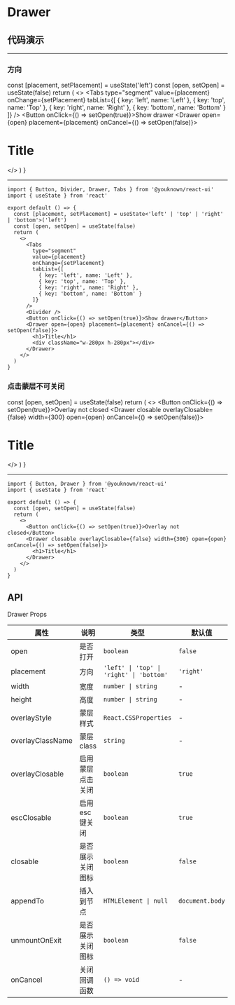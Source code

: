 # Drawer

## 代码演示


---

### 方向

  const [placement, setPlacement] = useState('left')
  const [open, setOpen] = useState(false)
  return (
    <>
      <Tabs
        type="segment"
        value={placement}
        onChange={setPlacement}
        tabList={[
          { key: 'left', name: 'Left' },
          { key: 'top', name: 'Top' },
          { key: 'right', name: 'Right' },
          { key: 'bottom', name: 'Bottom' }
        ]}
      />
      <Divider />
      <Button onClick={() => setOpen(true)}>Show drawer</Button>
      <Drawer open={open} placement={placement} onCancel={() => setOpen(false)}>
        <h1>Title</h1>
        <div className="w-280px h-280px"></div>
      </Drawer>
    </>
  )
}

<DrawerDirection />

---

```tsx
import { Button, Divider, Drawer, Tabs } from '@youknown/react-ui'
import { useState } from 'react'

export default () => {
  const [placement, setPlacement] = useState<'left' | 'top' | 'right' | 'bottom'>('left')
  const [open, setOpen] = useState(false)
  return (
    <>
      <Tabs
        type="segment"
        value={placement}
        onChange={setPlacement}
        tabList={[
          { key: 'left', name: 'Left' },
          { key: 'top', name: 'Top' },
          { key: 'right', name: 'Right' },
          { key: 'bottom', name: 'Bottom' }
        ]}
      />
      <Divider />
      <Button onClick={() => setOpen(true)}>Show drawer</Button>
      <Drawer open={open} placement={placement} onCancel={() => setOpen(false)}>
        <h1>Title</h1>
        <div className="w-280px h-280px"></div>
      </Drawer>
    </>
  )
}
```

### 点击蒙层不可关闭

  const [open, setOpen] = useState(false)
  return (
    <>
      <Button onClick={() => setOpen(true)}>Overlay not closed</Button>
      <Drawer closable overlayClosable={false} width={300} open={open} onCancel={() => setOpen(false)}>
        <h1>Title</h1>
      </Drawer>
    </>
  )
}

<DrawerOverlayClosable />

---

```tsx
import { Button, Drawer } from '@youknown/react-ui'
import { useState } from 'react'

export default () => {
  const [open, setOpen] = useState(false)
  return (
    <>
      <Button onClick={() => setOpen(true)}>Overlay not closed</Button>
      <Drawer closable overlayClosable={false} width={300} open={open} onCancel={() => setOpen(false)}>
        <h1>Title</h1>
      </Drawer>
    </>
  )
}
```

## API

Drawer Props

| 属性             | 说明             | 类型                                     | 默认值          |
| ---------------- | ---------------- | ---------------------------------------- | --------------- |
| open             | 是否打开         | `boolean`                                | `false`         |
| placement        | 方向             | `'left' \| 'top' \| 'right' \| 'bottom'` | `'right'`       |
| width            | 宽度             | `number \| string`                       | -               |
| height           | 高度             | `number \| string`                       | -               |
| overlayStyle     | 蒙层样式         | `React.CSSProperties`                    | -               |
| overlayClassName | 蒙层class        | `string`                                 | -               |
| overlayClosable  | 启用蒙层点击关闭 | `boolean`                                | `true`          |
| escClosable      | 启用esc键关闭    | `boolean`                                | `true`          |
| closable         | 是否展示关闭图标 | `boolean`                                | `false`         |
| appendTo         | 插入到节点       | `HTMLElement \| null`                    | `document.body` |
| unmountOnExit    | 是否展示关闭图标 | `boolean`                                | `false`         |
| onCancel         | 关闭回调函数     | `() => void`                             | -               |
